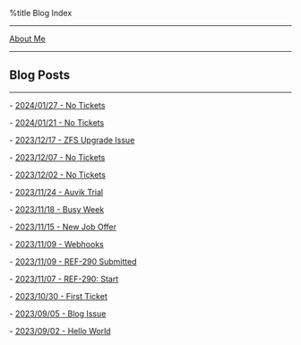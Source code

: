 %title Blog Index

--------
[[about-me.wiki|About Me]]
--------

== Blog Posts ==
-------------

- [[/1706384973-no-tickets.wiki|2024/01/27 - No Tickets]]
 
- [[/1705864010-no-tickets.wiki|2024/01/21 - No Tickets]]

- [[1702849369-zfs-upgrade-issue.wiki|2023/12/17 - ZFS Upgrade Issue ]] 

- [[1701978587-no-tickets.wiki|2023/12/07 - No Tickets ]] 

- [[1701545547-no-tickets.wiki|2023/12/02 - No Tickets ]] 

- [[1700863814-auvik-trial.wiki|2023/11/24 - Auvik Trial ]] 

- [[1700345096-busy-week.wiki|2023/11/18 - Busy Week ]] 

- [[1700104768-new-job-offer.wiki|2023/11/15 - New Job Offer ]] 

- [[1699564352-webhooks.wiki|2023/11/09 - Webhooks ]] 

- [[1699558725-ref-290-submitted.wiki|2023/11/09 - REF-290 Submitted ]] 

- [[1699375988-ref-209-start.wiki|2023/11/07 - REF-290: Start ]] 

- [[1698642000-first-ticket.wiki|2023/10/30 - First Ticket ]] 

- [[1693890000-blog-issue.wiki|2023/09/05 - Blog Issue ]] 

- [[1693630800-hello-world.wiki|2023/09/02 - Hello World ]] 

